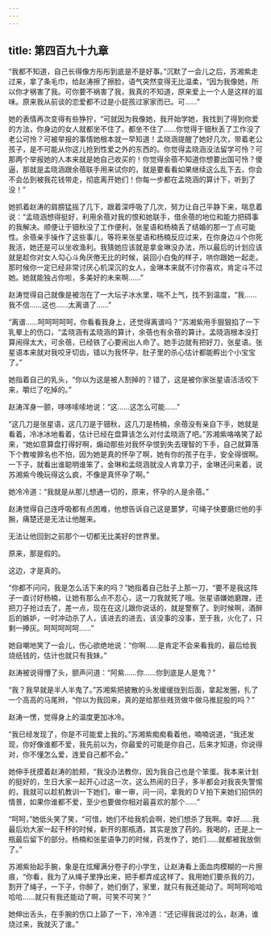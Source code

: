 ```yaml
---
---
---
```

title: 第四百九十九章
---




“我都不知道，自己长得像方彤彤到底是不是好事。”沉默了一会儿之后，苏湘紫走过来，拿了条毛巾，给赵涛擦了擦脸，语气突然变得无比温柔，“因为我像她，所以你才祸害了我。可你要不祸害了我，我真的不知道，原来爱上一个人是这样的滋味。原来我从前谈的恋爱都不过是小屁孩过家家而已。可……”

她的表情再次变得有些狰狞，“可就因为我像她，我开始学她，我找到了得到你爱的方法，你身边的女人就都坐不住了。都坐不住了……你觉得于钿秋丢了工作没了老公可怜？可被举报的事情她根本就一早知道！孟晓涵提醒了她好几次，带着老公孩子，是不可能从你这儿抢到性爱之外的东西的。你觉得孟晓涵没法留学可怜？可那两个举报她的人本来就是她自己收买的！你觉得余蓓不知道你想要出国可怜？傻逼，那就是孟晓涵跟余蓓联手用来试你的，就是要看看如果继续这么乱下去，你会不会怂到被我花钱带走，彻底离开她们！你每一步都在孟晓涵的算计下，听到了没！”

她抓着赵涛的肩膀猛摇了几下，跟着深呼吸了几次，努力让自己平静下来，喘息着说：“孟晓涵想得挺好，利用余蓓对我的恨和她联手，借余蓓的地位和能力把碍事的我解决。顺便让于钿秋没了工作便利，张星语和杨楠丢了结婚的那一丁点可能性。余蓓亲手操作了这些事儿，等将来张星语和杨楠反应过来，在你身边斗个你死我活，她还是可以坐收渔利。我猜她应该就是拿金琳没办法，所以最后的计划应该就是趁你对女人勾心斗角厌倦无比的时候，装回小白兔的样子，哄你跟她一起走。那时候你一定已经非常讨厌心机深沉的女人，金琳本来就不讨你喜欢，肯定斗不过她。她就能独占你啦，多美好的未来啊……”

赵涛觉得自己就像是被泡在了一大坛子冰水里，喘不上气，找不到温度，“我……我不信……这也……太离谱了……”

“离谱……呵呵呵呵呵，你看看我身上，还觉得离谱吗？”苏湘紫用手狠狠掐了一下乳晕上的伤口，“孟晓涵有孟晓涵的算计，余蓓也有余蓓的算计。孟晓涵根本没打算闹得太大，可余蓓，已经铁了心要闹出人命了。她手边就有把好刀，张星语。张星语本来就对我咬牙切齿，错以为我怀孕，肚子里的杀心估计都能孵出个小宝宝了。”

她指着自己的乳头，“你以为这是被人割掉的？错了，这是被你家张星语活活咬下来，嚼烂了吃掉的。”

赵涛浑身一颤，哆哆嗦嗦地说：“这……这怎么可能……”

“这几刀是张星语，这几刀是于钿秋，这几刀是杨楠，余蓓没有亲自下手，她就是看着，冷冰冰地看着，估计已经在盘算该怎么对付孟晓涵了吧。”苏湘紫咯咯笑了起来，“她如意算盘打得好啊，煽动那些对我怀孕恨到失去理智的下手，自己就算落下个教唆罪名也不怕，因为她是真的怀孕了啊，她有你的孩子在手，安全得很啊。一下子，就看出谁聪明谁笨了，金琳和孟晓涵就没人肯拿刀子，金琳还问来着，说苏湘紫今晚玩得这么疯，不像是真怀孕了啊。”

她冷冷道：“我就是从那儿想通一切的，原来，怀孕的人是余蓓。”

赵涛觉得自己连呼吸都有点困难，他想告诉自己这是噩梦，可绳子快要磨烂他的手腕，痛楚还是无法让他醒来。

无法让他回到之前那个一切都无比美好的世界里。

原来，那是假的。

这边，才是真的。

“你都不问问，我是怎么活下来的吗？”她指着自己肚子上那一刀，“要不是我这阵子一直讨好杨楠，让她有那么点不忍心，这一刀我就死了哦。张星语嫌她磨蹭，还把刀子抢过去了，差一点，现在在这儿跟你说话的，就是警察了。到时候啊，酒醉后的嫉妒，一时冲动杀了人，该进去的进去，该没事的没事，至于我，火化了，只剩一捧灰。呵呵呵呵呵……”

她自嘲地笑了一会儿，伤心欲绝地说：“你啊……是肯定不会来看我的，最后给我烧纸钱的，估计也就只有我妹。”

赵涛被说得懵了头，颤声问道：“阿紫……你……你到底是人是鬼？”

“我？我早就是半人半鬼了。”苏湘紫把披散的头发缓缓拢到后面，拿起发圈，扎了一个高高的马尾辫，“你以为我回来，真的是给那些贱货做牛做马推屁股的吗？”

赵涛一愣，觉得身上的温度更加冰冷。

“我已经发现了，你是不可能爱上我的。”苏湘紫痴痴看着他，喃喃说道，“我还发现，你好像谁都不爱，我先前以为，你最爱的可能是你自己，后来才知道，你说得对，你不懂怎么爱，连爱自己都不会。”

她伸手抚摸着赵涛的脸颊，“我没办法教你，因为我自己也是个笨蛋。我本来计划的挺好的，生日大家一起开心过这一次，这么热闹的日子，多半都会对我丧失警惕的，我就可以趁机教训一下她们，审一审，问一问，拿我的ＤＶ拍下来她们招供的情景，如果你谁都不爱，至少也要做你相对最喜欢的那个……”

“呵呵，”她低头笑了笑，“可惜，她们不给我机会啊，她们想杀了我啊。幸好……我最后劝大家一起干杯的时候，新开的那瓶酒，其实是放了药的。我喝的，还是上一瓶最后留下的部分。杨楠和张星语争刀的时候，药发作了，她们……就都被我放倒了。”

苏湘紫抬起手腕，象是在炫耀满分卷子的小学生，让赵涛看上面血肉模糊的一片擦痕，“你看，我为了从绳子里挣出来，把手都弄成这样了。我用她们要杀我的刀，割开了绳子，一下子，你醉了，她们倒了，家里，就只有我还能动了。呵呵呵哈哈哈哈……就只有我还能动了啊，可笑不可笑？”

她伸出舌头，在手腕的伤口上舔了一下，冷冷道：“还记得我说过的么，赵涛，谁烧过来，我就灭了谁。”